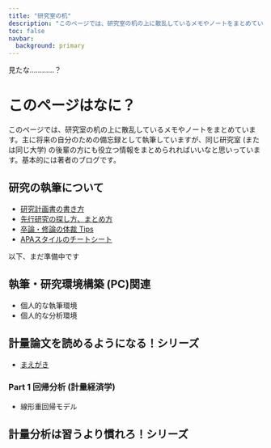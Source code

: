 ```yaml
---
title: "研究室の机"
description: "このページでは、研究室の机の上に散乱しているメモやノートをまとめています。主に将来の自分のための備忘録として執筆していますが、同じ研究室 (または同じ大学) の後輩の方にも役立つ情報をまとめられればいいなと思いっています。基本的には著者のブログです。"
toc: false
navbar:
  background: primary
---
```



<div 
  class="column-screen hero-image-container" 
  style="background-image: url(assets/image/izu.JPG);">
  <figcaption class="hero-caption">
    見たな…………？
  </figcaption>
</div>


# このページはなに？
このページでは、研究室の机の上に散乱しているメモやノートをまとめています。主に将来の自分のための備忘録として執筆していますが、同じ研究室 (または同じ大学) の後輩の方にも役立つ情報をまとめられればいいなと思いっています。基本的には著者のブログです。

## 研究の執筆について
- [研究計画書の書き方](/page/research-proposal.qmd)
- [先行研究の探し方、まとめ方](/page/literature.qmd)
- [卒論・修論の体裁 Tips](/page/tips.qmd)
- [APAスタイルのチートシート](/page/apa-style.qmd)


::: {.callout-warning title="工事中につき、ご迷惑おかけします"}
以下、まだ準備中です
:::
## 執筆・研究環境構築 (PC)関連
- 個人的な執筆環境
- 個人的な分析環境


## 計量論文を読めるようになる！シリーズ
- [まえがき](/page/q0_preface.qmd)

### Part 1 回帰分析 (計量経済学)
- 線形重回帰モデル

## 計量分析は習うより慣れろ！シリーズ

